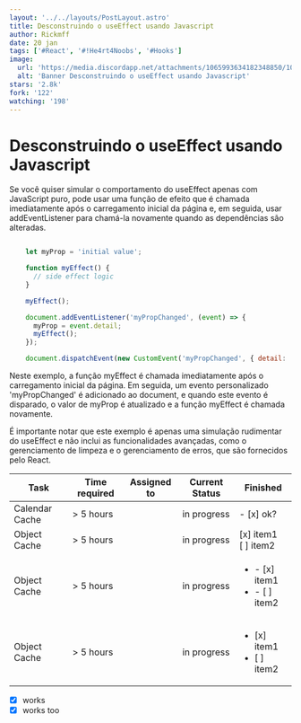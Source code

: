 ```yaml
---
layout: '../../layouts/PostLayout.astro'
title: Desconstruindo o useEffect usando Javascript
author: Rickmff
date: 20 jan
tags: ['#React', '#!He4rt4Noobs', '#Hooks']
image:
  url: 'https://media.discordapp.net/attachments/1065993634182348850/1066135788934410330/leEdBc.png'
  alt: 'Banner Desconstruindo o useEffect usando Javascript'
stars: '2.8k'
fork: '122'
watching: '198'
---
```


# Desconstruindo o useEffect usando Javascript

Se você quiser simular o comportamento do useEffect apenas com JavaScript puro, pode usar uma função de efeito que é chamada imediatamente após o carregamento inicial da página e, em seguida, usar addEventListener para chamá-la novamente quando as dependências são alteradas.

```JavaScript

    let myProp = 'initial value';

    function myEffect() {
      // side effect logic
    }

    myEffect();

    document.addEventListener('myPropChanged', (event) => {
      myProp = event.detail;
      myEffect();
    });

    document.dispatchEvent(new CustomEvent('myPropChanged', { detail: 'new value' }));

```

Neste exemplo, a função myEffect é chamada imediatamente após o carregamento inicial da página. Em seguida, um evento personalizado 'myPropChanged' é adicionado ao document, e quando este evento é disparado, o valor de myProp é atualizado e a função myEffect é chamada novamente.

É importante notar que este exemplo é apenas uma simulação rudimentar do useEffect e não inclui as funcionalidades avançadas, como o gerenciamento de limpeza e o gerenciamento de erros, que são fornecidos pelo React.

| Task           | Time required | Assigned to | Current Status | Finished                                          |
| -------------- | ------------- | ----------- | -------------- | ------------------------------------------------- |
| Calendar Cache | > 5 hours     |             | in progress    | - [x] ok?                                         |
| Object Cache   | > 5 hours     |             | in progress    | [x] item1<br/>[ ] item2                           |
| Object Cache   | > 5 hours     |             | in progress    | <ul><li>- [x] item1</li><li>- [ ] item2</li></ul> |
| Object Cache   | > 5 hours     |             | in progress    | <ul><li>[x] item1</li><li>[ ] item2</li></ul>     |

- [x] works
- [x] works too
